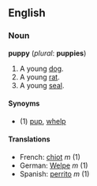 ==English==
===Noun===
'''puppy''' (''plural'': '''puppies''')

#A young [[dog]].
#A young [[rat]].
#A young [[seal]].

====Synoyms====
*(1) [[pup]], [[whelp]]

====Translations====
*French: [[chiot]] ''m'' (1)
*German: [[Welpe]] ''m'' (1)
*Spanish: [[perrito]] ''m'' (1)